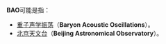 '''BAO'''可能是指：
*[[重子声学振荡|重子声学振荡]]（'''Baryon Acoustic Oscillations'''）。
*[[北京天文台|北京天文台]]（'''Beijing Astronomical Observatory'''）。

{{disambig|Cat=三字拉丁字母缩写消歧义}}
